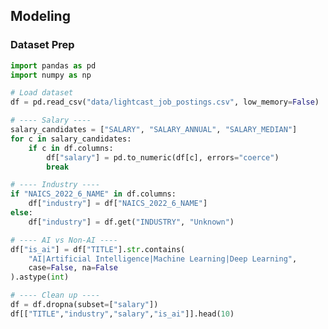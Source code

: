 ## Modeling

### Dataset Prep
```python
import pandas as pd
import numpy as np

# Load dataset
df = pd.read_csv("data/lightcast_job_postings.csv", low_memory=False)

# ---- Salary ----
salary_candidates = ["SALARY", "SALARY_ANNUAL", "SALARY_MEDIAN"]
for c in salary_candidates:
    if c in df.columns:
        df["salary"] = pd.to_numeric(df[c], errors="coerce")
        break

# ---- Industry ----
if "NAICS_2022_6_NAME" in df.columns:
    df["industry"] = df["NAICS_2022_6_NAME"]
else:
    df["industry"] = df.get("INDUSTRY", "Unknown")

# ---- AI vs Non-AI ----
df["is_ai"] = df["TITLE"].str.contains(
    "AI|Artificial Intelligence|Machine Learning|Deep Learning",
    case=False, na=False
).astype(int)

# ---- Clean up ----
df = df.dropna(subset=["salary"])
df[["TITLE","industry","salary","is_ai"]].head(10)
```

